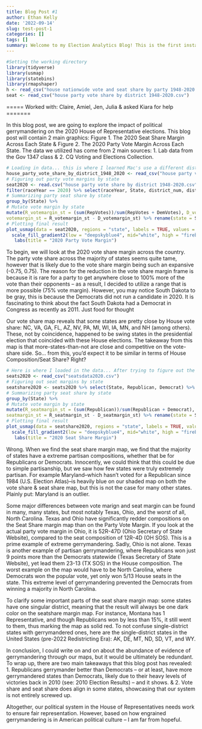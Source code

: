 ```yaml
---
title: Blog Post #1
author: Ethan Kelly
date: '2022-09-14'
slug: test-post-1
categories: []
tags: []
summary: Welcome to my Election Analytics Blog! This is the first installement of a multi-part blog series over the course of the Fall 2022 Semester in Gov 1347 taught by Professor Ryan Enos. This blog is focused on political gerrymandering, looking at comparisons of statewide popular vote share & statewide seat allocation for both the Democrats and Republicans. The results show apparant results of political gerrymandering across the country, though none of it is unexpected, it is still disappointing. 
---
```



```r
#Setting the working directory
library(tidyverse)
library(usmap)
library(statebins)
library(rmapshaper)
h <- read_csv("house nationwide vote and seat share by party 1948-2020.csv")
seat <- read_csv("house party vote share by district 1948-2020.csv")
```
===== Worked with: Claire, Amiel, Jen, Julia & asked Kiara for help =======

In this blog post, we are going to explore the impact of political gerrymandering on the 2020 House of Representative elections. This blog post will contain 2 main graphics: Figure 1. The 2020 Seat Share Margin Across Each State & Figure 2. The 2020 Party Vote Margin Across Each State. The data we utilized has come from 2 main sources: 1. Lab data from the Gov 1347 class & 2. CQ Voting and Elections Collection. 

```r
# Loading in data... this is where I learned Mac's use a different distinction (they don't use _'s)
house_party_vote_share_by_district_1948_2020 <- read_csv("house party vote share by district 1948-2020.csv")
# Figuring out party vote margins by state
seat2020 <- read.csv("house party vote share by district 1948-2020.csv") %>%
filter(raceYear == 2020) %>% select(raceYear, State, district_num, district_id, RepVotes, DemVotes) %>%
# Summarizing party seat share by state
group_by(State) %>%
# Mutate vote margin by state
mutate(R_votemargin_st = (sum(RepVotes))/sum(RepVotes + DemVotes), D_votemargin_st = (sum(DemVotes))/sum(RepVotes + DemVotes), 
votemargin_st = R_votemargin_st - D_votemargin_st) %>% rename(state = State)
# Plotting final result
plot_usmap(data = seat2020, regions = "state", labels = TRUE, values = "votemargin_st") + 
  scale_fill_gradient2(low = "deepskyblue4", mid="white", high = "firebrick3", name = "2020 Voteshare Margin", limits = c(-0.75,0.75)) + theme_void() +
   labs(title = "2020 Party Vote Margin")
```
To begin, we will look at the 2020 vote share margin across the country. The party vote share across the majority of states seems quite tame, however that is likely due to the vote share margin being such an expansive (-0.75, 0.75). The reason for the reduction in the vote share margin frame is because it is rare for a party to get anywhere close to 100% more of the vote than their opponents – as a result, I decided to utilize a range that is more possible (75% vote margin). However, you may notice South Dakota to be gray, this is because the Democrats did not run a candidate in 2020. It is fascinating to think about the fact South Dakota had a Democrat in Congress as recently as 2011. Just food for thought


Our vote share map reveals that some states are pretty close by House vote share: NC, VA, GA, FL, AZ, NV, PA, MI, WI, IA, MN, and NH (among others). These, not by coincidence, happened to be swing states in the presidential election that coincided with these House elections. The takeaway from this map is that more-states-than-not are close and competitive on the vote-share side. So… from this, you’d expect it to be similar in terms of House Composition/Seat Share? Right?

```r
# Here is where I loaded in the data... After trying to figure out the CSV, I decided to manuever the CSV to make my own
seats2020 <- read_csv("seatsdata2020.csv")
# Figuring out seat margins by state
seatshare2020 <- seats2020 %>% select(State, Republican, Democrat) %>%
# Summarizing party seat share by state
group_by(State) %>%
# Mutate vote margin by state
mutate(R_seatmargin_st = (sum(Republican))/sum(Republican + Democrat), D_seatmargin_st = (sum(Democrat))/sum(Republican + Democrat), 
seatmargin_st = R_seatmargin_st - D_seatmargin_st) %>% rename(state = State)
# Plotting final result
plot_usmap(data = seatshare2020, regions = "state", labels = TRUE, values = "seatmargin_st") + 
  scale_fill_gradient2(low = "deepskyblue4", mid="white", high = "firebrick3", name = "2020 Seatshare Margin", limits = c(-1,1)) + theme_void() +
   labs(title = "2020 Seat Share Margin")
```
Wrong. When we find the seat share margin map, we find that the majority of states have a extreme partisan compositions, whether that be for Republicans or Democrats. Innocently, we could think that this could be due to simple partisanship, but we saw how few states were truly extremely partisan. For example Maryland–which hasn’t voted for a Republican since 1984 (U.S. Election Atlas)–is heavily blue on our shaded map on both the vote share & seat share map, but this is not the case for many other states. Plainly put: Maryland is an outlier.
 
Some major differences between vote marign and seat margin can be found in many, many states, but most notably Texas, Ohio, and the worst of all, North Carolina. Texas and Ohio have significantly redder compositions on the Seat Share margin map than on the Party Vote Margin. If you look at the actual party vote margin in Ohio, it is 52R-47D (Ohio Secretary of State Website), compared to the seat composition of 12R-4D (OH SOS). This is a prime example of extreme gerrymandering. Sadly, Ohio is not alone. Texas is another example of partisan gerrymandering, where Republicans won just 9 points more than the Democrats statewide (Texas Secretary of State Website), yet lead them 23-13 (TX SOS) in the House composition. The worst example on the map would have to be North Carolina, where Democrats won the popular vote, yet only won 5/13 House seats in the state. This extreme level of gerrymandering prevented the Democrats from winning a majority in North Carolina. 

To clarify some important parts of the seat share margin map: some states have one singular district, meaning that the result will always be one dark color on the seatshare margin map. For instance, Montana has 1 Representative, and though Republicans won by less than 15%, it still went to them, thus marking the map as solid red. To not confuse single-district states with gerrymandered ones, here are the single-district states in the United States (pre-2022 Redistricting Era): AK, DE, MT, ND, SD, VT, and WY. 

In conclusion, I could write on and on about the abundance of evidence of gerrymandering through our maps, but it would be ultimately be redundant. To wrap up, there are two main takeaways that this blog post has revealed: 1. Republicans gerrymander better than Democrats – or at least, have more gerrymandered states than Democrats, likely due to their heavy levels of victories back in 2010 (see: 2010 Election Results) – and it shows. & 2. Vote share and seat share does align in some states, showcasing that our system is not entirely screwed up. 

Altogether, our political system in the House of Representatives needs work to ensure fair representation. However, based on how engrained gerrymandering is in American political culture – I am far from hopeful. 

